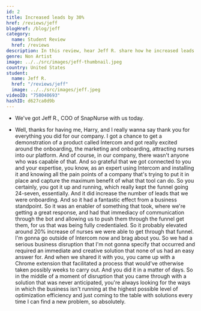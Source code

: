 ```yaml
---
id: 2
title: Increased leads by 30%
href: /reviews/jeff
blogHref: /blog/jeff
category:
  name: Student Review
  href: /reviews
description: In this review, hear Jeff R. share how he increased leads by 30% for his nurse recruiting marketplace.
genre: Non Artist
image: ../../src/images/jeff-thumbnail.jpeg
country: United States
student:
  name: Jeff R.
  href: "/reviews/jeff"
  image: ../../src/images/jeff.jpeg
videoID: "758040693"
hashID: d627ca0d9b
---
```


- We've got Jeff R., COO of SnapNurse with us today.

- Well, thanks for having me, Harry, and I really wanna say thank you for everything you did for our company. I got a chance to get a demonstration of a product called Intercom and got really excited around the onboarding, the marketing and onboarding, attracting nurses into our platform. And of course, in our company, there wasn't anyone who was capable of that. And so grateful that we got connected to you and your expertise, you know, as an expert using Intercom and installing it and knowing all the pain points of a company that's trying to put it in place and capture the maximum benefit of what that tool can do. So you certainly, you got it up and running, which really kept the funnel going 24-seven, essentially. And it did increase the number of leads that we were onboarding. And so it had a fantastic effect from a business standpoint. So it was an enabler of something that took, where we're getting a great response, and had that immediacy of communication through the bot and allowing us to push them through the funnel get them, for us that was being fully credentialed. So it probably elevated around 20% increase of nurses we were able to get through that funnel. I'm gonna go outside of Intercom now and brag about you. So we had a serious business disruption that I'm not gonna specify that occurred and required an immediate and creative solution that none of us had an easy answer for. And when we shared it with you, you came up with a Chrome extension that facilitated a process that would've otherwise taken possibly weeks to carry out. And you did it in a matter of days. So in the middle of a moment of disruption that you came through with a solution that was never anticipated, you're always looking for the ways in which the business isn't running at the highest possible level of optimization efficiency and just coming to the table with solutions every time I can find a new problem, so absolutely.
